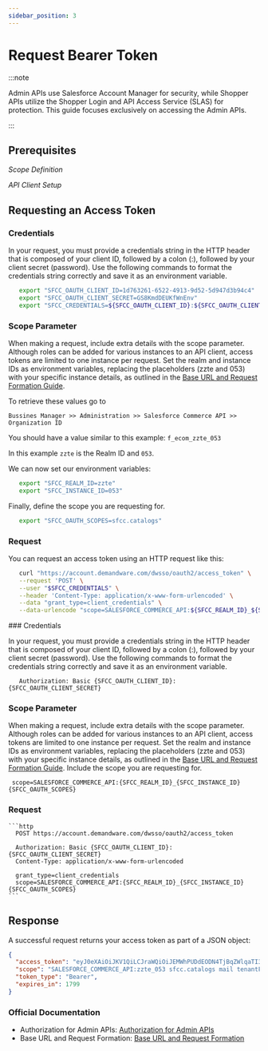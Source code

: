 ```yaml
---
sidebar_position: 3
---
```


# Request Bearer Token


:::note

Admin APIs use Salesforce Account Manager for security, while Shopper APIs utilize the Shopper Login and API Access Service (SLAS) for protection. This guide focuses exclusively on accessing the Admin APIs.

:::

## Prerequisites

_Scope Definition_

_API Client Setup_

## Requesting an Access Token

<Tabs>
  <TabItem value="Unix Shell Commands" label="Unix Shell Commands">

### Credentials

In your request, you must provide a credentials string in the HTTP header that is composed of your client ID, followed by a colon (:), followed by your client secret (password). Use the following commands to format the credentials string correctly and save it as an environment variable.

```bash
   export "SFCC_OAUTH_CLIENT_ID=1d763261-6522-4913-9d52-5d947d3b94c4"
   export "SFCC_OAUTH_CLIENT_SECRET=GS8KmdDEUKfWnEnv"
   export "SFCC_CREDENTIALS=${SFCC_OAUTH_CLIENT_ID}:${SFCC_OAUTH_CLIENT_SECRET}"
```

### Scope Parameter

When making a request, include extra details with the scope parameter. Although roles can be added for various instances to an API client, access tokens are limited to one instance per request. Set the realm and instance IDs as environment variables, replacing the placeholders (zzte and 053) with your specific instance details, as outlined in the [Base URL and Request Formation Guide](https://developer.salesforce.com/docs/commerce/commerce-api/guide/base-url.html).

To retrieve these values go to

`Bussines Manager >> Administration >> Salesforce Commerce API >> Organization ID`

You should have a value similar to this example: `f_ecom_zzte_053`

In this example `zzte` is the Realm ID and `053`.

We can now set our environment variables:

```bash
   export "SFCC_REALM_ID=zzte"
   export "SFCC_INSTANCE_ID=053"
```

Finally, define the scope you are requesting for.

```bash
   export "SFCC_OAUTH_SCOPES=sfcc.catalogs"
```

### Request

You can request an access token using an HTTP request like this:

```bash
   curl "https://account.demandware.com/dwsso/oauth2/access_token" \
   --request 'POST' \
   --user "$SFCC_CREDENTIALS" \
   --header 'Content-Type: application/x-www-form-urlencoded' \
   --data "grant_type=client_credentials" \
   --data-urlencode "scope=SALESFORCE_COMMERCE_API:${SFCC_REALM_ID}_${SFCC_INSTANCE_ID} $SFCC_OAUTH_SCOPES"
```

  </TabItem>

  <TabItem value="HTTP Request" label="HTTP Request">
    ### Credentials

In your request, you must provide a credentials string in the HTTP header that is composed of your client ID, followed by a colon (:), followed by your client secret (password). Use the following commands to format the credentials string correctly and save it as an environment variable.

```http
   Authorization: Basic {SFCC_OAUTH_CLIENT_ID}:{SFCC_OAUTH_CLIENT_SECRET}
```

### Scope Parameter

When making a request, include extra details with the scope parameter. Although roles can be added for various instances to an API client, access tokens are limited to one instance per request. Set the realm and instance IDs as environment variables, replacing the placeholders (zzte and 053) with your specific instance details, as outlined in the [Base URL and Request Formation Guide](https://developer.salesforce.com/docs/commerce/commerce-api/guide/base-url.html). Include the scope you are requesting for.

```http
 scope=SALESFORCE_COMMERCE_API:{SFCC_REALM_ID}_{SFCC_INSTANCE_ID} {SFCC_OAUTH_SCOPES}
```

### Request

    ```http
      POST https://account.demandware.com/dwsso/oauth2/access_token

      Authorization: Basic {SFCC_OAUTH_CLIENT_ID}:{SFCC_OAUTH_CLIENT_SECRET}
      Content-Type: application/x-www-form-urlencoded

      grant_type=client_credentials
      scope=SALESFORCE_COMMERCE_API:{SFCC_REALM_ID}_{SFCC_INSTANCE_ID} {SFCC_OAUTH_SCOPES}
    ```

  </TabItem>
</Tabs>

## Response

A successful request returns your access token as part of a JSON object:

```json
{
  "access_token": "eyJ0eXAiOiJKV1QiLCJraWQiOiJEMWhPUDdEODN4TjBqZWlqaTI3WWFvZFRjL0E9IiwiYWxnIjoiUlMyNTYifQ.",
  "scope": "SALESFORCE_COMMERCE_API:zzte_053 sfcc.catalogs mail tenantFilter openId roles",
  "token_type": "Bearer",
  "expires_in": 1799
}
```

### Official Documentation

- Authorization for Admin APIs: [Authorization for Admin APIs](https://developer.salesforce.com/docs/commerce/commerce-api/guide/authorization-for-admin-apis.html)
- Base URL and Request Formation: [Base URL and Request Formation](https://developer.salesforce.com/docs/commerce/commerce-api/guide/base-url.html)
